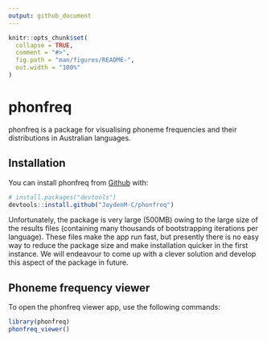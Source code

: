 ```yaml
---
output: github_document
---
```


<!-- README.md is generated from README.Rmd. Please edit that file -->

```r
knitr::opts_chunk$set(
  collapse = TRUE,
  comment = "#>",
  fig.path = "man/figures/README-",
  out.width = "100%"
)
```

# phonfreq

<!-- badges: start -->
<!-- badges: end -->

phonfreq is a package for visualising phoneme frequencies and their distributions in Australian languages. 

## Installation

You can install phonfreq from [Github](https://github.com/jaydenm-c/phonfreq) with:

``` r
# install.packages("devtools")
devtools::install.github("JaydenM-C/phonfreq")
```

Unfortunately, the package is very large (500MB) owing to the large size of the results files (containing many thousands of bootstrapping iterations per language). These files make the app run fast, but presently there is no easy way to reduce the package size and make installation quicker in the first instance. We will endeavour to come up with a clever solution and develop this aspect of the package in future.

## Phoneme frequency viewer

To open the phonfreq viewer app, use the following commands:

``` r
library(phonfreq)
phonfreq_viewer()
```

